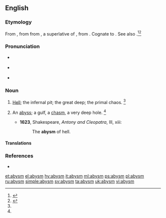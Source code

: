 ==English==

===Etymology===
From {{etyl|enm|en}} {{term|abime|lang=enm}}, from {{etyl|fro|en}} {{term|abisme|lang=fro}} from {{etyl|LL.|en}} {{term|*abyssimus|lang=la}}, a superlative of {{term|abyssus||bottomless pit|lang=la}}, from {{etyl|grc|en}} {{term|ἄβυσσος|tr=abussos|lang=grc|sc=polytonic}}. Cognate to {{etyl|fr|en}} {{term|abîme|lang=fr}}. See also {{m|en|abyss}}.<ref name=OCD>{{R:OCD2|page=6}}</ref><ref name=SOED>{{R:SOED5|page=11}}</ref>

===Pronunciation===
* {{a|RP}} {{IPA|/əˈbɪz.m̩/|lang=en}}
* {{a|US}} {{IPA|/əˈbɪz.m̩/|lang=en}}
* {{rhymes|ɪzəm|lang=en}}

===Noun===
{{en-noun}}

# {{context|archaic|poetic|lang=en}} [[hell|Hell]]; the infernal pit; the great deep; the primal chaos. {{defdate|First attested between 1150 and 1350.}}<ref name=SOED/>
# {{context|now|_|chiefly|literary|lang=en}} An [[abyss]]; a gulf, a [[chasm]], a very deep hole. {{defdate|First attested in the late 15th century.}}<ref name=SOED/>
#* '''1623''', Shakespeare, ''Antony and Cleopatra'', III, xiii:
#*: The '''abysm''' of hell.

====Translations====
{{trans-see|abyss}}

===References===
<references/>
* {{R:Webster 1913}}

[[et:abysm]]
[[el:abysm]]
[[hy:abysm]]
[[it:abysm]]
[[ml:abysm]]
[[ps:abysm]]
[[pl:abysm]]
[[ru:abysm]]
[[simple:abysm]]
[[sv:abysm]]
[[ta:abysm]]
[[uk:abysm]]
[[vi:abysm]]